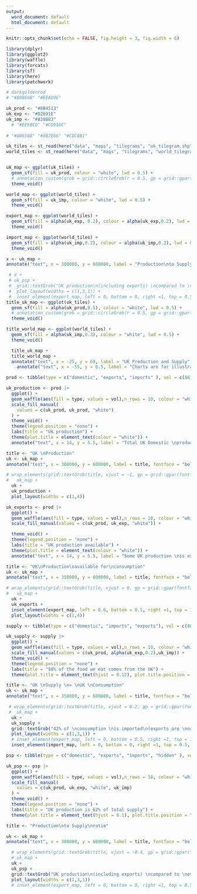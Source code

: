 ```yaml
---
output:
  word_document: default
  html_document: default
---
```


```r
knitr::opts_chunk$set(echo = FALSE, fig.height = 3, fig.width = 6)

library(dplyr)
library(ggplot2)
library(waffle)
library(forcats)
library(sf)
library(here)
library(patchwork)

# darkgoldenrod
# "#B8860B" "#EEAD0E"

uk_prod <- "#8B4513" 
uk_exp <- "#D2691E" 
uk_imp <- "#838B83" 
  # "#EEE8CD" "#CD950C"
  
# "#8B6508" "#8B7E66" "#CDC8B1"
```


```r


uk_tiles <- st_read(here("data", "maps", "tilegrams", "uk_tilegram.shp"), quiet = TRUE)
world_tiles <- st_read(here("data", "maps", "tilegrams", "world_tilegram.shp"), quiet = TRUE)


uk_map <- ggplot(uk_tiles) +
  geom_sf(fill = uk_prod, colour = "white", lwd = 0.5) +
  # annotation_custom(grob = grid::circleGrob(r = 0.5, gp = grid::gpar(fill = NA))) +
  theme_void() 
```


```r
world_map <- ggplot(world_tiles) +
  geom_sf(fill = uk_imp, colour = "white", lwd = 0.5) +
  theme_void() 

export_map <- ggplot(world_tiles) +
  geom_sf(fill = alpha(uk_exp, 0.2), colour = alpha(uk_exp,0.2), lwd = 0.5) +
  theme_void() 

import_map <- ggplot(world_tiles) +
  geom_sf(fill = alpha(uk_imp,0.2), colour = alpha(uk_imp,0.2), lwd = 0.5) +
  theme_void()

```


```r

x <- uk_map +
annotate("text", x = 300000, y = 600000, label = "Production\nto Supply\nratio", fontface = "bold", size = 6)

 # x +
 # uk_psp + 
 #  grid::textGrob("UK production\n(including exports) \ncompared to \noverall supply",vjust = -0.1) + 
 #  plot_layout(widths = c(1,3,1)) +
 #  inset_element(export_map, left = 0, bottom = 0, right =1, top = 0.5, on_top = TRUE, align_to = "full")
title_uk_map <- ggplot(uk_tiles) +
  geom_sf(fill = alpha(uk_prod,0.5), colour = "white", lwd = 0.5) +
  # annotation_custom(grob = grid::circleGrob(r = 0.5, gp = grid::gpar(fill = NA))) +
  theme_void() 

title_world_map <- ggplot(world_tiles) +
  geom_sf(fill = alpha(uk_imp,0.3), colour = "white", lwd = 0.5) +
  theme_void()

  title_uk_map + 
  title_world_map + 
  annotate("text", x = -25, y = 69, label = "UK Production and Supply", fontface = "bold", size = 10) +
    annotate("text", x = -55, y = 0.5, label = "Charts are for illustrative\npurposes only - not to scale",  size = 6)

```




```r


prod <- tibble(type = c("domestic", "exports", "imports" ), vol = c(86, 14, 62))

uk_production <- prod |> 
  ggplot() + 
  geom_waffle(aes(fill = type, values = vol),n_rows = 10, colour = "white", size = 1) + 
  scale_fill_manual(
    values = c(uk_prod, uk_prod, "white")
  ) +
  theme_void() +
  theme(legend.position = "none") +
  labs(title = "UK production") +
  theme(plot.title = element_text(colour = "white")) +
  annotate("text", x = 14, y = 5.5, label = "Total UK Domestic \nproduction")

title <- "UK \nProduction"
uk <- uk_map +
annotate("text", x = 300000, y = 600000, label = title, fontface = "bold", size = 6)

# wrap_elements(grid::textGrob(title, vjust = -1, gp = grid::gpar(fontface = "bold", fontsize = 16))) + 
#   uk_map + 
  uk +
  uk_production + 
  plot_layout(widths = c(1,4))

```




```r
uk_exports <- prod |> 
  ggplot() + 
  geom_waffle(aes(fill = type, values = vol),n_rows = 10, colour = "white", size = 1) + 
  scale_fill_manual(values = c(uk_prod, uk_exp, "white")) +

  theme_void() +
  theme(legend.position = "none") +
  labs(title = "UK production available") +
  theme(plot.title = element_text(colour = "white")) +
  annotate("text", x = 14, y = 5.5, label = "Some UK production \nis exported")

title <- "UK\nProduction\navailable for\nconsumption"
uk <- uk_map +
annotate("text", x = 350000, y = 600000, label = title, fontface = "bold", size = 6)

# wrap_elements(grid::textGrob(title, vjust = 0, gp = grid::gpar(fontface = "bold", fontsize = 16))) + 
#   uk_map + 
  uk +
  uk_exports + 
  inset_element(export_map, left = 0.6, bottom = 0.5, right =1, top = 1, on_top = TRUE, align_to = "full") +
  plot_layout(widths = c(1,4))
```




```r
supply <- tibble(type = c("domestic", "imports", "exports"), vol = c(86, 62, 14)) 

uk_supply <- supply |>
  ggplot() + 
  geom_waffle(aes(fill = type, values = vol),n_rows = 10, colour = "white",size = 1) + 
  scale_fill_manual(values = c(uk_prod, alpha(uk_exp,0.2),uk_imp)) +
  theme_void() +
  theme(legend.position = "none") +
  labs(title = "58% of the food we eat comes from the UK") +
  theme(plot.title = element_text(hjust = 0.12), plot.title.position = "panel")

title <- "UK \nSupply \n= \nUK \nConsumption"
uk <- uk_map +
annotate("text", x = 350000, y = 600000, label = title, fontface = "bold", size = 5)

 # wrap_elements(grid::textGrob(title, vjust = 0.2, gp = grid::gpar(fontface = "bold", fontsize = 16))) + 
 #  uk_map + 
  uk +
  uk_supply + 
  grid::textGrob("42% of \nconsumption \nis imported\n(exports are \nnot included)", vjust = 0.2) + 
  plot_layout(widths = c(1,3,1)) +
  # inset_element(export_map, left = 0, bottom = 0.5, right =1, top = 1, on_top = TRUE, align_to = "full") +
  inset_element(import_map, left = 0, bottom = 0, right =1, top = 0.5, on_top = TRUE, align_to = "full")
```




```r
psp <- tibble(type = c("domestic", "exports", "imports", "hidden" ), vol = c(86, 14, 48,14))

uk_psp <- psp |>
  ggplot() + 
  geom_waffle(aes(fill = type, values = vol),n_rows = 10, colour = "white", size = 1) + 
  scale_fill_manual(
    values = c(uk_prod, uk_exp, "white", uk_imp)
  ) +
  theme_void() +
  theme(legend.position = "none") +
  labs(title = "UK production is 62% of total supply") +
  theme(plot.title = element_text(hjust = 0.1), plot.title.position = "panel")

title <- "Production\nto Supply\nratio"

uk <- uk_map +
annotate("text", x = 300000, y = 600000, label = title, fontface = "bold", size = 6)

  # wrap_elements(grid::textGrob(title, vjust = -0.4, gp = grid::gpar(fontface = "bold", fontsize = 16))) + 
  # uk_map + 
  uk +
  uk_psp + 
  grid::textGrob("UK production\n(including exports) \ncompared to \noverall supply\n is a proxy for\n'self-sufficiency'",vjust = 0.5) + 
  plot_layout(widths = c(1,3,1)) 
  # inset_element(export_map, left = 0, bottom = 0, right =1, top = 0.5, on_top = TRUE, align_to = "full")

```





